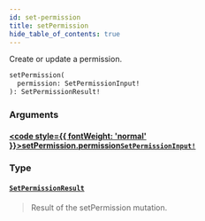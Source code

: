 ```yaml
---
id: set-permission
title: setPermission
hide_table_of_contents: true
---
```








Create or update a permission.

```graphql
setPermission(
  permission: SetPermissionInput!
): SetPermissionResult!
```


### Arguments

#### [<code style={{ fontWeight: 'normal' }}>setPermission.<b>permission</b></code>](#)<Bullet />[`SetPermissionInput!`](/docs/directory-api-reference/schema/permissions/inputs/set-permission-input) <Badge class="secondary" text="non-null"/> <Badge class="secondary" text="input"/> <Badge class="secondary" text="permissions"/>
> 
> 

### Type

#### [`SetPermissionResult`](/docs/directory-api-reference/schema/permissions/objects/set-permission-result) <Badge class="secondary" text="object"/> <Badge class="secondary" text="permissions"/>
> Result of the setPermission mutation.
> 





